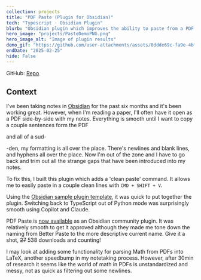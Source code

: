 ```yaml
---
collection: projects
title: "PDF Paste (Plugin for Obsidian)"
tech: "Typescript · Obsidian Plugin"
blurb: "Obsidian plugin which improves the ability to paste from a PDF into notes."
hero_image: "projects/PasteDemoPNG.png"
hero_image_alt: "Image of plugin results"
demo_gif: "https://github.com/user-attachments/assets/0ddde69c-fa9e-4bff-8ec3-e0395a2dc1f6"
endDate: "2025-02-25"
hide: False
---
```


GitHub: [Repo](https://github.com/Cormac-C/obsidian-paste-plugin)

## Context

I've been taking notes in [Obsidian](https://obsidian.md/) for the past six months and it's been working great. However, when I'm reading a paper, I'll often have it open as a PDF side-by-side with my notes. Everything is smooth until I want to copy a couple sentences form the PDF

and all of a sud-

-den, my formatting is all over the place. There's newlines and blank lines, and hyphens all over the place. Now I'm out of the zone and I have to go back and trim out all the strange gaps that have been introduced into my notes.

To fix this, I built this plugin which adds a 'clean paste' command. It allows me to easily paste in a couple clean lines with `CMD + SHIFT + V`.

Using the [Obsidian sample plugin template](https://github.com/obsidianmd/obsidian-sample-plugin), it was quick to put together the plugin. Switching back to TypeScript out of Python mode was surprisingly smooth using Copilot and Claude.

PDF Paste is [now available](https://obsidian.md/plugins?id=pdf-paste) as an Obsidian community plugin. It was relatively smooth to get it approved although they made me tone down the naming from Better Paste to the more descriptive current name. Give it a shot, <strike>27</strike> 538 downloads and counting!

I may look at adding some functionality for parsing Math from PDFs into LaTeX, another speedbump in my notetaking process. However, after 30min of research it seems like the world of math in PDFs is unstandardized and messy, not as quick as filtering out some newlines.
